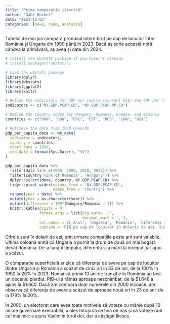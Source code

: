 ```yaml
---
title: "Prima comparație istorică"
author: "Gabi Huiber"
date: "2024-12-03"
categories: [news, code, analysis]
---
```


Tabelul de mai jos compară produsul intern brut pe cap de locuitor între România și Ungaria din 1990 până în 2023. Dacă aș scrie această notă cândva la primăvară, aș avea și date din 2024.

```r
# Install the wbstats package if you haven't already
# install.packages("wbstats")

# Load the wbstats package
library(dplyr)
library(wbstats)
library(ggplot2)
library(knitr)

# Define the indicators for GDP per capita (current US$) and GDP per capita in PPP (current international $)
indicators <- c("NY.GDP.PCAP.CD", "NY.GDP.PCAP.PP.CD")

# Define the country codes for Hungary, Romania, Greece, and Estonia
countries <- c("HUN", "ROU", "GRC", "EST", "RUS", "CHN", "USA")

# Retrieve the data from 1990 onwards
gdp_per_capita_data <- wb_data(
  indicator = indicators,
  country = countries,
  start_date = 1990,
  end_date = format(Sys.Date(), "%Y")
)

gdp_per_capita_data %>% 
  filter(date %in% c(1990, 2000, 2010, 2023)) %>% 
  filter(country %in% c('Romania', 'Hungary')) %>% 
  dplyr::select(date, country, NY.GDP.PCAP.CD) %>% 
  tidyr::pivot_wider(values_from = 'NY.GDP.PCAP.CD', 
                     names_from = 'country') %>% 
  rename(year = date) %>% 
  mutate(year = as.character(year)) %>% 
  mutate(difference = 100*(Hungary/Romania - 1)) %>% 
  knitr::kable(digits = 0, 
               format.args = list(big.mark= '.', 
                                  decimal.mark = ','), 
               col.names = c('Anul', 'Ungaria', 'România', 'diferența în %'), 
               caption = 'PIB pe cap de locuitor în dolarii de azi. Sursa: Banca Mondială')
```

Cifrele sunt în dolarii de azi, prin urmare compațiile peste ani sunt valabile. Ultima coloană arată că Ungaria a pornit la drum de două ori mai bogată decât România. De-a lungul timpului, diferența s-a mărit la început, iar apoi a scăzut. 

O comparație superficială ar zice că diferența de avere pe cap de locuitor dintre Ungaria și România a scăzut de cinci ori în 33 de ani, de la 100% în 1990 la 20% în 2023. Numai că primii 10 ani de tranziție în România au fost un deceniu pierdut. PIB-ul a rămas aproape neschimbat: de la \$1.648 a ajuns la \$1.660. Dacă am compara doar numerele din 2000 încoace, am observa că diferența de avere a scăzut de aproape nouă ori în 23 de ani: de la 179% la 20%.

În 2000, un electorat care avea toate motivele să voteze cu mânie după 10 ani de guvernare execrabilă, a ales totuși să se țină de nas și să voteze răul cel mai mic: a ajuns Vadim în turul doi, dar a câștigat Iliescu.
